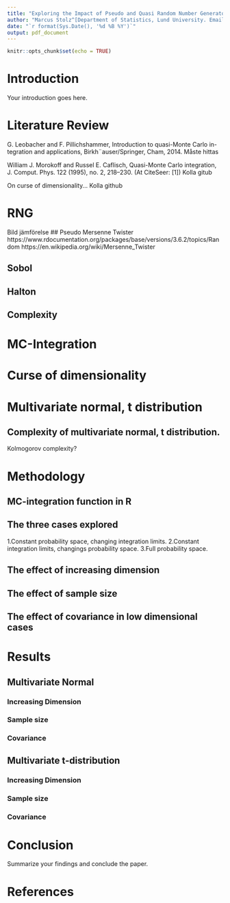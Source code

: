 ```yaml
---
title: "Exploring the Impact of Pseudo and Quasi Random Number Generators on Monte Carlo Integration for Multivariate Normal and t Distributions^[Preliminary draft. Please do not cite or circulate without permission from the author.]"
author: "Marcus Stolz^[Department of Statistics, Lund University. Email: marcus.stolz@stat.lu.se.]&nbsp; & Jonathan Ramani Christopher^[Department of Statistics, Lund University. Email: jonathan.ramani@outlook.com.]" 
date: "`r format(Sys.Date(), '%d %B %Y')`"                               
output: pdf_document                                    
---
```


```r
knitr::opts_chunk$set(echo = TRUE)
```


\begin{center}
\textbf{\large Abstract}
\end{center}

\begin{center}
This is the abstract of your paper.
\end{center}

\newpage 

# Introduction

Your introduction goes here.

\newpage 

# Literature Review

G. Leobacher and F. Pillichshammer, Introduction to quasi-Monte Carlo in-
tegration and applications, Birkh¨auser/Springer, Cham, 2014.
  Måste hittas

William J. Morokoff and Russel E. Caflisch, Quasi-Monte Carlo integration, J. Comput. Phys. 122 (1995), no. 2, 218–230. (At CiteSeer: [1])
  Kolla gitub

On curse of dimensionality...
  Kolla github
\newpage 

# RNG
  Bild jämförelse
## Pseudo
  Mersenne Twister
  https://www.rdocumentation.org/packages/base/versions/3.6.2/topics/Random
  https://en.wikipedia.org/wiki/Mersenne_Twister
  

## Sobol

## Halton

## Complexity

\newpage

# MC-Integration

\newpage

# Curse of dimensionality

\newpage 

# Multivariate normal, t distribution

## Complexity of multivariate normal, t distribution.
  Kolmogorov complexity?

\newpage

# Methodology

## MC-integration function in R

## The three cases explored

1.Constant probability space, changing integration limits.
2.Constant integration limits, changings probability space.
3.Full probability space.

## The effect of increasing dimension

## The effect of sample size

## The effect of covariance in low dimensional cases





\newpage 

# Results

## Multivariate Normal

### Increasing Dimension

### Sample size

### Covariance

## Multivariate t-distribution

### Increasing Dimension

### Sample size

### Covariance

\newpage 

# Conclusion

Summarize your findings and conclude the paper.

\newpage 

# References








